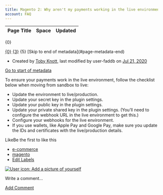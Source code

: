 ```yaml
---
title: Magento 2: Why aren't my payments working in the live environment?
account: FAQ 
---
```


<table class="aui"> <thead> <tr class="header"> <th class="search-result-title">Page Title</th> <th class="search-result-space">Space</th> <th class="search-result-date">Updated</th> </tr> </thead> </table> <p class="search-result-count">{0}</p> <tr class="search-result"> <td class="search-result-title"><a href="{1}" class="content-type-{2}"><span>{0}</span></a></td> <td class="search-result-space"><a class="space" href="/display/{4}/" title="{3}">{3}</a></td> <td class="search-result-date"><span class="date" title="{6}">{5}</span></td> </tr> [Skip to end of metadata](#page-metadata-end)

*   Created by [Toby Knott](    /display/~toby.knott
    ), last modified by user-faddb on [Jul 21, 2020](/pages/diffpagesbyversion.action?pageId=8487228&selectedPageVersions=3&selectedPageVersions=4 "Show changes")

[Go to start of metadata](#page-metadata-start)

To ensure your payments work in the live environment, follow the checklist below when moving from sandbox to live:

*   Update the environment to live/production.
*   Update your secret key in the plugin settings.
*   Update your public key in the plugin settings.
*   Update your private shared key in the plugin settings. (You’ll need to configure the webhook URL in the live environment to get this.)
*   Configure your webhooks for the live environment.
*   If you use wallets, like Apple Pay and Google Pay, make sure you update the IDs and certificates with the live/production details.

  

LikeBe the first to like this

*   [e-commerce](/label/FAQ/e-commerce)
*   [magento](/label/FAQ/magento)
*   [Edit Labels](# "Edit Labels (Type 'l')")

[![User icon: Add a picture of yourself](/s/en_GB/7901/abf7b35644d5a5d1d7e4b0969a83e8eb2b569fb5/_/images/icons/profilepics/add_profile_pic.svg)](/users/profile/editmyprofilepicture.action)

Write a comment…

[Add Comment](/pages/viewpage.action?pageId=8487228&showComments=true&showCommentArea=true#addcomment)
